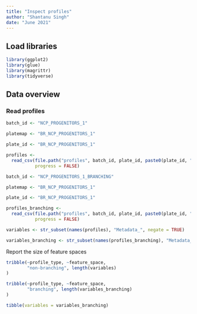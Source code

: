 ```yaml
---
title: "Inspect profiles"
author: "Shantanu Singh"
date: "June 2021"
---
```


## Load libraries

```r
library(ggplot2)
library(glue)
library(magrittr)
library(tidyverse)
```

## Data overview

### Read profiles

```r
batch_id <- "NCP_PROGENITORS_1"

platemap <- "BR_NCP_PROGENITORS_1"

plate_id <- "BR_NCP_PROGENITORS_1"

profiles <- 
  read_csv(file.path("profiles", batch_id, plate_id, paste0(plate_id, ".csv.gz")), 
           progress = FALSE)
```


```r
batch_id <- "NCP_PROGENITORS_1_BRANCHING"

platemap <- "BR_NCP_PROGENITORS_1"

plate_id <- "BR_NCP_PROGENITORS_1"

profiles_branching <- 
  read_csv(file.path("profiles", batch_id, plate_id, paste0(plate_id, ".csv.gz")), 
           progress = FALSE)
```


```r
variables <- str_subset(names(profiles), "Metadata_", negate = TRUE)

variables_branching <- str_subset(names(profiles_branching), "Metadata_", negate = TRUE)
```

Report the size of feature spaces

```r
tribble(~profile_type, ~feature_space,
        "non-branching", length(variables)
)

tribble(~profile_type, ~feature_space,
        "branching", length(variables_branching)
)
```


```r
tibble(variables = variables_branching)
```

